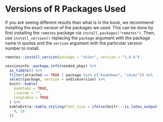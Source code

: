 # Versions of R Packages Used {#appendixE}

If you are seeing different results than what is in the book, we recommend installing the exact version of the packages we used. This can be done by first installing the `remotes` package via `install.packages("remotes")`. Then, use `install_version()` replacing the `package` argument with the package name in quotes and the `version` argument with the particular version number to install.

```r
remotes::install_version(package = "skimr", version = "1.0.6")
```

<!--
\begin{multicols}{2}
\setbox\ltmcbox\vbox{
\makeatletter\col@number\@ne
-->

```r
sessioninfo::package_info(needed_pkgs) %>%
  as_tibble() %>%
  filter(attached == TRUE | package %in% c("bookdown", "skimr")) %>%
  select(package, version = ondiskversion) %>%
  knitr::kable(
    booktabs = TRUE,
    linesep = "",
    longtable = TRUE
  ) %>%
  kableExtra::kable_styling(font_size = ifelse(knitr:::is_latex_output(),
    9, 16
  ))
```

\vspace{-2in}
<!--
% Wrap this after the table to get into multiple columns
\unskip
\unpenalty
\unpenalty}
\unvbox\ltmcbox

\end{multicols}
-->

